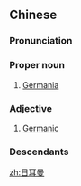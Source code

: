 ==Chinese==
{{zh-forms}}
{{wikipedia|lang=zh}}

===Pronunciation===
{{zh-pron
|m=Rì'ěrmàn
|c=jat6 ji5 maan6
|w=5zeq er moe
|cat=pn,a
}}

===Proper noun===
{{zh-proper noun}}

# {{lb|zh|historical}} [[Germania]]

===Adjective===
{{zh-adj}}

# [[Germanic]]

===Descendants===
{{CJKV|日耳曼|||Nhật Nhĩ Man}}

[[zh:日耳曼]]